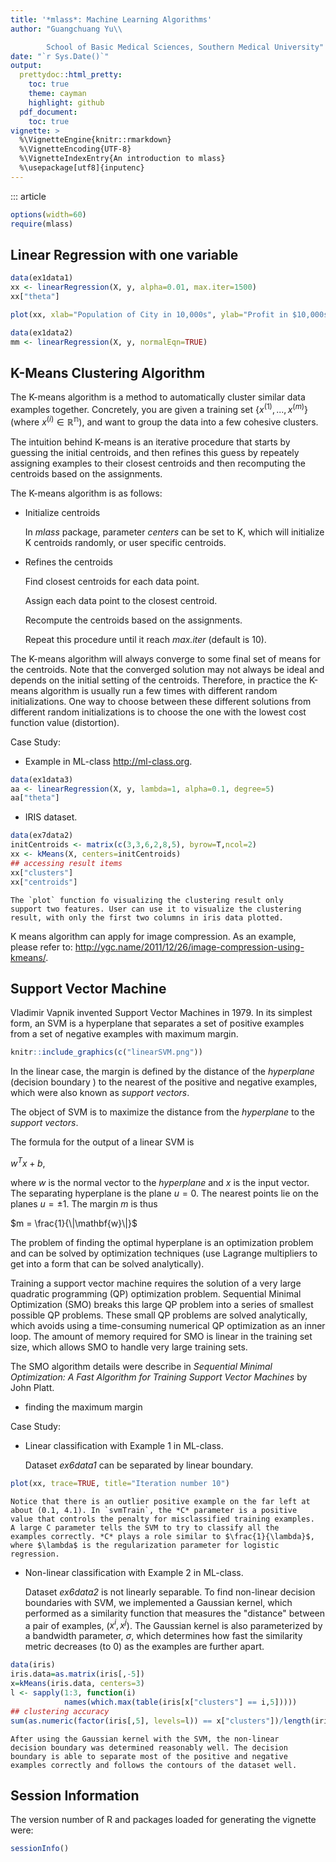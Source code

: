 ```yaml
---
title: '*mlass*: Machine Learning Algorithms'
author: "Guangchuang Yu\\

        School of Basic Medical Sciences, Southern Medical University"
date: "`r Sys.Date()`"
output:
  prettydoc::html_pretty:
    toc: true
    theme: cayman
    highlight: github
  pdf_document:
    toc: true
vignette: >
  %\VignetteEngine{knitr::rmarkdown}
  %\VignetteEncoding{UTF-8}
  %\VignetteIndexEntry{An introduction to mlass}
  %\usepackage[utf8]{inputenc}
---
```


::: article
``` r
options(width=60)
require(mlass)
```

## Linear Regression with one variable

``` r
data(ex1data1)
xx <- linearRegression(X, y, alpha=0.01, max.iter=1500)
xx["theta"]
```

``` r
plot(xx, xlab="Population of City in 10,000s", ylab="Profit in $10,000s")
```

``` r
data(ex1data2)
mm <- linearRegression(X, y, normalEqn=TRUE)
```

## K-Means Clustering Algorithm

The K-means algorithm is a method to automatically cluster similar data
examples together. Concretely, you are given a training set
$\{x^{(1)},...,x^{(m)}\}$ (where $x^{(i)} \in \mathbb{R^{n}}$), and want
to group the data into a few cohesive clusters.

The intuition behind K-means is an iterative procedure that starts by
guessing the initial centroids, and then refines this guess by repeately
assigning examples to their closest centroids and then recomputing the
centroids based on the assignments.

The K-means algorithm is as follows:

-   Initialize centroids

    In *mlass* package, parameter *centers* can be set to K, which will
    initialize K centroids randomly, or user specific centroids.

-   Refines the centroids

    Find closest centroids for each data point.

    Assign each data point to the closest centroid.

    Recompute the centroids based on the assignments.

    Repeat this procedure until it reach *max.iter* (default is 10).

The K-means algorithm will always converge to some final set of means
for the centroids. Note that the converged solution may not always be
ideal and depends on the initial setting of the centroids. Therefore, in
practice the K-means algorithm is usually run a few times with different
random initializations. One way to choose between these different
solutions from different random initializations is to choose the one
with the lowest cost function value (distortion).

Case Study:

-   Example in ML-class <http://ml-class.org>.

``` r
data(ex1data3)
aa <- linearRegression(X, y, lambda=1, alpha=0.1, degree=5)
aa["theta"]
```

-   IRIS dataset.

``` r
data(ex7data2)
initCentroids <- matrix(c(3,3,6,2,8,5), byrow=T,ncol=2)
xx <- kMeans(X, centers=initCentroids)
## accessing result items
xx["clusters"]
xx["centroids"]
```

    The `plot` function fo visualizing the clustering result only
    support two features. User can use it to visualize the clustering
    result, with only the first two columns in iris data plotted.

K means algorithm can apply for image compression. As an example, please
refer to: <http://ygc.name/2011/12/26/image-compression-using-kmeans/>.

## Support Vector Machine

Vladimir Vapnik invented Support Vector Machines in 1979. In its
simplest form, an SVM is a hyperplane that separates a set of positive
examples from a set of negative examples with maximum margin.

```r
knitr::include_graphics(c("linearSVM.png"))
```

In the linear case, the margin is defined by the distance of the
*hyperplane* (decision boundary ) to the nearest of the positive and
negative examples, which were also known as *support vectors*.

The object of SVM is to maximize the distance from the *hyperplane* to
the *support vectors*.

The formula for the output of a linear SVM is

$w^{T}x+b$,

where *w* is the normal vector to the *hyperplane* and *x* is the input
vector. The separating hyperplane is the plane $u = 0$. The nearest
points lie on the planes $u = \pm{1}$. The margin *m* is thus

$m = \frac{1}{\|\mathbf{w}\|}$

The problem of finding the optimal hyperplane is an optimization problem
and can be solved by optimization techniques (use Lagrange multipliers
to get into a form that can be solved analytically).

Training a support vector machine requires the solution of a very large
quadratic programming (QP) optimization problem. Sequential Minimal
Optimization (SMO) breaks this large QP problem into a series of
smallest possible QP problems. These small QP problems are solved
analytically, which avoids using a time-consuming numerical QP
optimization as an inner loop. The amount of memory required for SMO is
linear in the training set size, which allows SMO to handle very large
training sets.

The SMO algorithm details were describe in *Sequential Minimal
Optimization: A Fast Algorithm for Training Support Vector Machines* by
John Platt.

-   finding the maximum margin

Case Study:

-   Linear classification with Example 1 in ML-class.

    Dataset *ex6data1* can be separated by linear boundary.

``` r
plot(xx, trace=TRUE, title="Iteration number 10")
```

    Notice that there is an outlier positive example on the far left at
    about (0.1, 4.1). In `svmTrain`, the *C* parameter is a positive
    value that controls the penalty for misclassified training examples.
    A large C parameter tells the SVM to try to classify all the
    examples correctly. *C* plays a role similar to $\frac{1}{\lambda}$,
    where $\lambda$ is the regularization parameter for logistic
    regression.

-   Non-linear classification with Example 2 in ML-class.

    Dataset *ex6data2* is not linearly separable. To find non-linear
    decision boundaries with SVM, we implemented a Gaussian kernel,
    which performed as a similarity function that measures the
    \"distance\" between a pair of examples, ($x^i, x^j$). The Gaussian
    kernel is also parameterized by a bandwidth parameter, $\sigma$,
    which determines how fast the similarity metric decreases (to 0) as
    the examples are further apart.

``` r
data(iris)
iris.data=as.matrix(iris[,-5])
x=kMeans(iris.data, centers=3)
l <- sapply(1:3, function(i)
            names(which.max(table(iris[x["clusters"] == i,5]))))
## clustering accuracy
sum(as.numeric(factor(iris[,5], levels=l)) == x["clusters"])/length(iris[,5])
```


    After using the Gaussian kernel with the SVM, the non-linear
    decision boundary was determined reasonably well. The decision
    boundary is able to separate most of the positive and negative
    examples correctly and follows the contours of the dataset well.

## Session Information

The version number of R and packages loaded for generating the vignette
were:

```r
sessionInfo()
```


